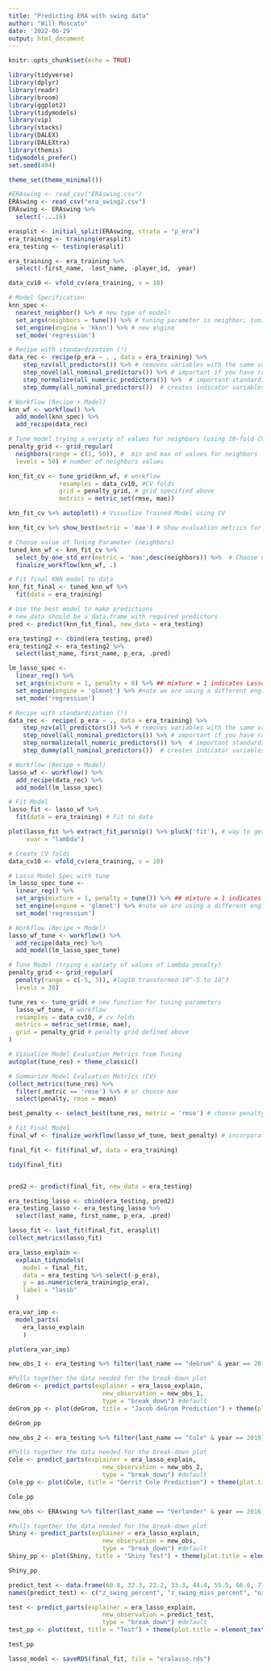 ```yaml
---
title: "Predicting ERA with swing data"
author: "Will Moscato"
date: '2022-06-29'
output: html_document
---
```


```r
knitr::opts_chunk$set(echo = TRUE)
```

```r
library(tidyverse)
library(dplyr)
library(readr)
library(broom)
library(ggplot2)
library(tidymodels) 
library(vip)
library(stacks)
library(DALEX)
library(DALEXtra)
library(themis)
tidymodels_prefer()
set.seed(494)

theme_set(theme_minimal())
```

```r
#ERAswing <- read_csv("ERAswing.csv")
ERAswing <- read_csv("era_swing2.csv")
ERAswing <- ERAswing %>% 
  select(-...16)
```

```r
erasplit <- initial_split(ERAswing, strata = "p_era")
era_training <- training(erasplit)
era_testing <- testing(erasplit)

era_training <- era_training %>% 
  select(-first_name, -last_name, -player_id, -year)
```

```r
data_cv10 <- vfold_cv(era_training, v = 10)

# Model Specification
knn_spec <- 
  nearest_neighbor() %>% # new type of model!
  set_args(neighbors = tune()) %>% # tuning parameter is neighbor; tuning spec
  set_engine(engine = 'kknn') %>% # new engine
  set_mode('regression') 

# Recipe with standardization (!)
data_rec <- recipe(p_era ~ . , data = era_training) %>%
    step_nzv(all_predictors()) %>% # removes variables with the same value
    step_novel(all_nominal_predictors()) %>% # important if you have rare categorical variables 
    step_normalize(all_numeric_predictors()) %>%  # important standardization step for KNN
    step_dummy(all_nominal_predictors())  # creates indicator variables for categorical variables (important for KNN!)

# Workflow (Recipe + Model)
knn_wf <- workflow() %>%
  add_model(knn_spec) %>% 
  add_recipe(data_rec)

# Tune model trying a variety of values for neighbors (using 10-fold CV)
penalty_grid <- grid_regular(
  neighbors(range = c(1, 50)), #  min and max of values for neighbors
  levels = 50) # number of neighbors values

knn_fit_cv <- tune_grid(knn_wf, # workflow
              resamples = data_cv10, #CV folds
              grid = penalty_grid, # grid specified above
              metrics = metric_set(rmse, mae))
```

```r
knn_fit_cv %>% autoplot() # Visualize Trained Model using CV

knn_fit_cv %>% show_best(metric = 'mae') # Show evaluation metrics for different values of neighbors, ordered

# Choose value of Tuning Parameter (neighbors)
tuned_knn_wf <- knn_fit_cv %>% 
  select_by_one_std_err(metric = 'mae',desc(neighbors)) %>%  # Choose neighbors value that leads to the highest neighbors within 1 se of the lowest CV MAE
  finalize_workflow(knn_wf, .)

# Fit final KNN model to data
knn_fit_final <- tuned_knn_wf %>%
  fit(data = era_training) 

# Use the best model to make predictions
# new_data should be a data.frame with required predictors
pred <- predict(knn_fit_final, new_data = era_testing)

era_testing2 <- cbind(era_testing, pred)
era_testing2 <- era_testing2 %>% 
  select(last_name, first_name, p_era, .pred)
```

```r
lm_lasso_spec <- 
  linear_reg() %>%
  set_args(mixture = 1, penalty = 0) %>% ## mixture = 1 indicates Lasso, we'll choose penalty later
  set_engine(engine = 'glmnet') %>% #note we are using a different engine
  set_mode('regression') 

# Recipe with standardization (!)
data_rec <- recipe( p_era ~ ., data = era_training) %>%
    step_nzv(all_predictors()) %>% # removes variables with the same value
    step_novel(all_nominal_predictors()) %>% # important if you have rare categorical variables 
    step_normalize(all_numeric_predictors()) %>%  # important standardization step for LASSO
    step_dummy(all_nominal_predictors())  # creates indicator variables for categorical variables

# Workflow (Recipe + Model)
lasso_wf <- workflow() %>% 
  add_recipe(data_rec) %>%
  add_model(lm_lasso_spec)

# Fit Model
lasso_fit <- lasso_wf %>% 
  fit(data = era_training) # Fit to data
```

```r
plot(lasso_fit %>% extract_fit_parsnip() %>% pluck('fit'), # way to get the original glmnet output
     xvar = "lambda")
```

```r
# Create CV folds
data_cv10 <- vfold_cv(era_training, v = 10)

# Lasso Model Spec with tune
lm_lasso_spec_tune <- 
  linear_reg() %>%
  set_args(mixture = 1, penalty = tune()) %>% ## mixture = 1 indicates Lasso
  set_engine(engine = 'glmnet') %>% #note we are using a different engine
  set_mode('regression') 

# Workflow (Recipe + Model)
lasso_wf_tune <- workflow() %>% 
  add_recipe(data_rec) %>%
  add_model(lm_lasso_spec_tune) 

# Tune Model (trying a variety of values of Lambda penalty)
penalty_grid <- grid_regular(
  penalty(range = c(-5, 3)), #log10 transformed 10^-5 to 10^3
  levels = 30)

tune_res <- tune_grid( # new function for tuning parameters
  lasso_wf_tune, # workflow
  resamples = data_cv10, # cv folds
  metrics = metric_set(rmse, mae),
  grid = penalty_grid # penalty grid defined above
)

# Visualize Model Evaluation Metrics from Tuning
autoplot(tune_res) + theme_classic()

# Summarize Model Evaluation Metrics (CV)
collect_metrics(tune_res) %>%
  filter(.metric == 'rmse') %>% # or choose mae
  select(penalty, rmse = mean) 

best_penalty <- select_best(tune_res, metric = 'rmse') # choose penalty value based on lowest mae or rmse

# Fit Final Model
final_wf <- finalize_workflow(lasso_wf_tune, best_penalty) # incorporates penalty value to workflow

final_fit <- fit(final_wf, data = era_training)

tidy(final_fit)


pred2 <- predict(final_fit, new_data = era_testing)

era_testing_lasso <- cbind(era_testing, pred2)
era_testing_lasso <- era_testing_lasso %>% 
  select(last_name, first_name, p_era, .pred)
```

```r
lasso_fit <- last_fit(final_fit, erasplit)
collect_metrics(lasso_fit)
```


```r
era_lasso_explain <- 
  explain_tidymodels(
    model = final_fit,
    data = era_testing %>% select(-p_era), 
    y = as.numeric(era_training$p_era),
    label = "lasso"
  )
```

```r
era_var_imp <- 
  model_parts(
    era_lasso_explain
    )

plot(era_var_imp)
```

```r
new_obs_1 <- era_testing %>% filter(last_name == "deGrom" & year == 2015)

#Pulls together the data needed for the break-down plot
deGrom <- predict_parts(explainer = era_lasso_explain,
                          new_observation = new_obs_1,
                          type = "break_down") #default
deGrom_pp <- plot(deGrom, title = "Jacob deGrom Prediction") + theme(plot.title = element_text(hjust = .5, size = 15, color = "black", face = "bold"))

deGrom_pp
```

```r
new_obs_2 <- era_testing %>% filter(last_name == "Cole" & year == 2019)

#Pulls together the data needed for the break-down plot
Cole <- predict_parts(explainer = era_lasso_explain,
                          new_observation = new_obs_2,
                          type = "break_down") #default
Cole_pp <- plot(Cole, title = "Gerrit Cole Prediction") + theme(plot.title = element_text(hjust = .5, size = 15, color = "black", face = "bold"))

Cole_pp
```

```r
new_obs <- ERAswing %>% filter(last_name == "Verlander" & year == 2016)

#Pulls together the data needed for the break-down plot
Shiny <- predict_parts(explainer = era_lasso_explain,
                          new_observation = new_obs,
                          type = "break_down") #default
Shiny_pp <- plot(Shiny, title = "Shiny Test") + theme(plot.title = element_text(hjust = .5, size = 15, color = "black", face = "bold"))

Shiny_pp
```
```r
predict_test <- data.frame(60.8, 32.3, 22.2, 33.3, 44.4, 55.5, 66.6, 77.7, 88.8, 99.9)
names(predict_test) <- c("z_swing_percent", "z_swing_miss_percent", "oz_swing_percent", "oz_swing_miss_percent", "meatball_swing_percent", "meatball_percent", "iz_contact_percent", "in_zone_percent", "edge_percent", "swing_percent")

test <- predict_parts(explainer = era_lasso_explain,
                          new_observation = predict_test,
                          type = "break_down") #default
test_pp <- plot(test, title = "Test") + theme(plot.title = element_text(hjust = .5, size = 15, color = "black", face = "bold"))

test_pp
```

```r
lasso_model <- saveRDS(final_fit, file = "eralasso.rds")
```



